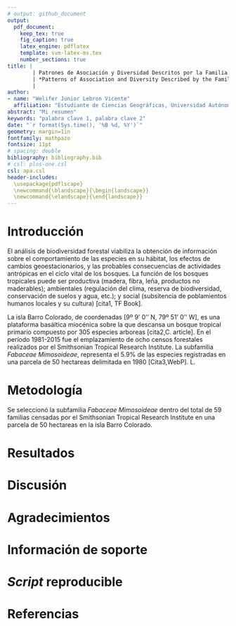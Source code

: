 ```yaml
---
# output: github_document
output: 
  pdf_document:
    keep_tex: true
    fig_caption: true
    latex_engine: pdflatex
    template: svm-latex-ms.tex
    number_sections: true
title: | 
        | Patrones de Asociación y Diversidad Descritos por la Familia Fabaceae Mimosoideae en  una Isla Subtropical, Cuenca del Mar Caribe.
        | *Patterns of Association and Diversity Described by the Family Fabaceae Mimosoideae on a Subtropical Island, Caribbean Sea Basin*.
        | 
author:
- name: "Welifer Junior Lebron Vicente"
  affiliation: "Estudiante de Ciencias Geográficas, Universidad Autónoma de Santo Domingo (UASD)"
abstract: "Mi resumen"
keywords: "palabra clave 1, palabra clave 2"
date: "`r format(Sys.time(), '%B %d, %Y')`"
geometry: margin=1in
fontfamily: mathpazo
fontsize: 11pt
# spacing: double
bibliography: bibliography.bib
# csl: plos-one.csl
csl: apa.csl
header-includes:
  \usepackage{pdflscape}
  \newcommand{\blandscape}{\begin{landscape}}
  \newcommand{\elandscape}{\end{landscape}}
---
```


# Introducción

El análisis de biodiversidad forestal viabiliza la obtención de información sobre el comportamiento de las especies en su hábitat, los efectos de cambios geoestacionarios, y las probables consecuencias de actividades antrópicas en el ciclo vital de los bosques. La función de los bosques tropicales puede ser productiva (madera, fibra, leña, productos no maderables); ambientales (regulación del clima, reserva de biodiversidad, conservación de suelos y agua, etc.); y social (subsitencia de poblamientos humanos locales y su cultura) [cita1, TF Book].

La isla Barro Colorado, de coordenadas [9º 9' 0'' N, 79º 51' 0'' W], es una plataforma basáltica miocénica sobre la que descansa un bosque tropical primario compuesto por 305 especies arboreas  [cita2,C. article]. En el período 1981-2015 fue el emplazamiento de ocho censos forestales realizados por el Smithsonian Tropical Research Institute. La subfamilia *Fabaceae Mimosoideae*, representa el 5.9% de las especies registradas en una parcela de 50 hectareas delimitada en 1980 [Cita3,WebP]. L\ldots.

# Metodología

Se seleccionó la subfamilia *Fabaceae Mimosoideae* dentro del total de 59 familias censadas por el Smithsonian Tropical Research Institute en una parcela de 50 hectareas en la isla Barro Colorado. \ldots

# Resultados

\ldots

# Discusión

# Agradecimientos

# Información de soporte

\ldots

# *Script* reproducible

\ldots

# Referencias
